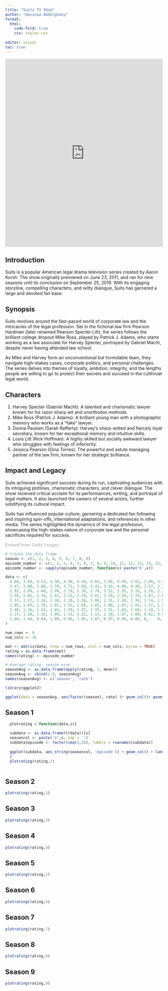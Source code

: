 ```yaml
---
title: "Suits TV Show"
author: "Hassnaa Abdelghany"
format: 
  html:
    code-fold: true
    css: styles.css
    
editor: visual
toc: true
---
```


<div>
<iframe width= 100% height= 600px src="https://www.youtube.com/embed/cUnkjEIW2-o" title="YouTube video player" frameborder="0" allow="accelerometer; autoplay; clipboard-write; encrypted-media; gyroscope; picture-in-picture; web-share" allowfullscreen></iframe>
</div>


## Introduction

Suits is a popular American legal drama television series created by Aaron Korsh. The show originally premiered on June 23, 2011, and ran for nine seasons until its conclusion on September 25, 2019. With its engaging storyline, compelling characters, and witty dialogue, Suits has garnered a large and devoted fan base.

## Synopsis
Suits revolves around the fast-paced world of corporate law and the intricacies of the legal profession. Set in the fictional law firm Pearson Hardman (later renamed Pearson Specter Litt), the series follows the brilliant college dropout Mike Ross, played by Patrick J. Adams, who starts working as a law associate for Harvey Specter, portrayed by Gabriel Macht, despite never having attended law school.

As Mike and Harvey form an unconventional but formidable team, they navigate high-stakes cases, corporate politics, and personal challenges. The series delves into themes of loyalty, ambition, integrity, and the lengths people are willing to go to protect their secrets and succeed in the cutthroat legal world.

## Characters
1.  Harvey Specter (Gabriel Macht): A talented and charismatic lawyer known for his razor-sharp wit and unorthodox methods.
2.  Mike Ross (Patrick J. Adams): A brilliant young man with a photographic memory who works as a "fake" lawyer.
3.  Donna Paulsen (Sarah Rafferty): Harvey's sharp-witted and fiercely loyal secretary, known for her exceptional memory and intuitive skills.
4.  Louis Litt (Rick Hoffman): A highly skilled but socially awkward lawyer who struggles with feelings of inferiority.
5.  Jessica Pearson (Gina Torres): The powerful and astute managing partner of the law firm, known for her strategic brilliance.

## Impact and Legacy

Suits achieved significant success during its run, captivating audiences with its intriguing plotlines, charismatic characters, and clever dialogue. The show received critical acclaim for its performances, writing, and portrayal of legal matters. It also launched the careers of several actors, further solidifying its cultural impact.

Suits has influenced popular culture, garnering a dedicated fan following and inspiring spin-offs, international adaptations, and references in other media. The series highlighted the dynamics of the legal profession, showcasing the high-stakes nature of corporate law and the personal sacrifices required for success.

<div class="picture-bar">
  <a id='9o1EfQg-SJ1PIuhElvdBeg' class='gie-slideshow' href='http://www.gettyimages.com/detail/463517113' target='_blank' style='color:#a7a7a7;text-decoration:none;font-weight:normal !important;border:none;display:inline-block;'>Embed from Getty Images</a><script>window.gie=window.gie||function(c){(gie.q=gie.q||[]).push(c)};gie(function(){gie.widgets.load({id:'9o1EfQg-SJ1PIuhElvdBeg',sig:'Pi2lHb1phuSXkpbtDL2rf16Ho97sqr_4RScJ83pkcv0=',w:'594px',h:'271px',items:'463517113,144693170,146233772,159516080',caption: true ,tld:'com',is360: false })});</script><script src='//embed-cdn.gettyimages.com/widgets.js' charset='utf-8' async></script>
</div>

```r
# Create the data frame
season <- c(1, 2, 3, 4, 5, 6, 7, 8, 9)
episode_number <- c(1, 2, 3, 4, 5, 6, 7, 8, 9, 10, 11, 12, 13, 14, 15, 16)
episode_number <- sapply(episode_number, function(x) paste('E',x))

data <- c(
  4.64, 3.89, 4.53, 4.38, 4.38, 4.44, 4.03, 3.96, 4.45, 3.82, 3.96, 3.47, 0,    0,    0,    0,
  3.47, 3.80, 3.88, 3.70, 3.72, 3.89, 3.41, 3.42, 4.00, 4.48, 3.57, 3.75, 3.36, 3.07, 2.90, 3.20,
  2.93, 2.89, 2.48, 2.99, 2.79, 2.76, 2.79, 3.52, 2.95, 3.16, 2.28, 2.28, 2.35, 2.53, 2.50, 2.40,
  2.50, 2.65, 2.76, 2.42, 2.33, 2.70, 2.81, 2.59, 2.59, 2.76, 1.87, 1.67, 1.46, 1.70, 1.80, 1.55,
  2.13, 2.27, 2.16, 2.38, 2.10, 2.16, 2.08, 2.31, 2.30, 2.34, 1.74, 1.51, 1.71, 1.58, 1.73, 1.71,
  1.85, 1.65, 1.78, 1.81, 1.51, 1.68, 1.83, 1.88, 1.87, 1.92, 1.37, 1.53, 1.28, 1.21, 1.25, 1.13,
  1.40, 1.36, 1.41, 1.41, 1.29, 1.47, 1.35, 1.51, 1.64, 1.68, 1.18, 1.06, 0.95, 0.99, 1.09, 1.07,
  1.27, 1.18, 1.16, 1.09, 1.15, 1.22, 1.13, 1.30, 1.07, 1.08, 0.82, 0.91, 0.77, 0.78, 0.69, 0.74,
  1.04, 1.04, 0.94, 1.00, 0.96, 1.05, 1.07, 0.97, 0.96, 0.86, 0,    0,    0,    0,    0,    0
)

num_rows <- 9
num_cols <- 16

mat <- matrix(data, nrow = num_rows, ncol = num_cols, byrow = TRUE)
rating = as.data.frame(mat)
names(rating) <- episode_number

# Average rating  season wise
seasonAvg <- as.data.frame(apply(rating, 1, mean))
seasonAvg <- cbind(1:9, seasonAvg)
names(seasonAvg) <- c('season', 'rate')

library(ggplot2)

ggplot(data = seasonAvg, aes(factor(season), rate) )+ geom_col()+ geom_hline(yintercept = mean(seasonAvg$rate)) + labs(title = "Season Average Rating", x = "Episode")


```
::: {.panel-tabset}

## Season 1

```r

  plotrating = function(data,s){

  subdata <- as.data.frame(t(data))[s]
  seasoncol <- paste('V',s, sep = '')
  subdata$episode <- factor(seq(1,16), labels = rownames(subdata))
  
  ggplot(subdata, aes_string(seasoncol, 'episode')) + geom_col() + labs(title = "Season Rating per Episode", x= 'Rating' ) 
  }
  plotrating(rating,1)
  
```

## Season 2

```r
plotrating(rating,2)
```

## Season 3


```r
plotrating(rating,3)
```

## Season 4

```r
plotrating(rating,4)
```

## Season 5

```r
plotrating(rating,5)
```

## Season 6


```r
plotrating(rating,6)
```

## Season 7


```r
plotrating(rating,7)
```

## Season 8

```r
plotrating(rating,8)
```

## Season 9

```r
plotrating(rating,9)
```
:::
